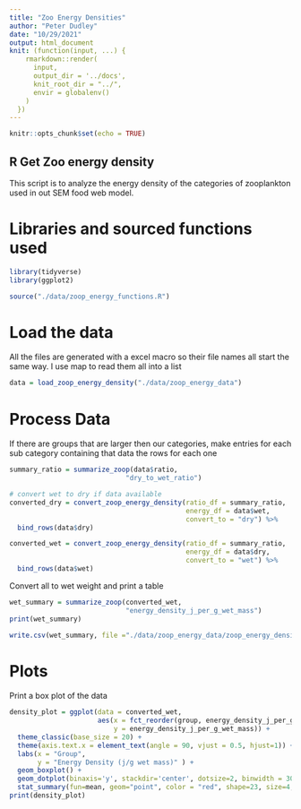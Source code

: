 ```yaml
---
title: "Zoo Energy Densities"
author: "Peter Dudley"
date: "10/29/2021"
output: html_document
knit: (function(input, ...) {
    rmarkdown::render(
      input,
      output_dir = '../docs',
      knit_root_dir = "../",
      envir = globalenv()
    )
  })
---
```


```r
knitr::opts_chunk$set(echo = TRUE)
```

## R Get Zoo energy density
This script is to analyze the energy density of the categories of zooplankton used in out SEM food web model. 

# Libraries and sourced functions used
```r
library(tidyverse)
library(ggplot2)

source("./data/zoop_energy_functions.R")
```

# Load the data
All the files are generated with a excel macro so their file names all start the same way. I use map to read them all into a list
```r
data = load_zoop_energy_density("./data/zoop_energy_data")
```

# Process Data
If there are groups that are larger then our categories, make entries for each sub
category containing that data the rows for each one
```r
summary_ratio = summarize_zoop(data$ratio,
                             "dry_to_wet_ratio")

# convert wet to dry if data available
converted_dry = convert_zoop_energy_density(ratio_df = summary_ratio,
                                            energy_df = data$wet,
                                            convert_to = "dry") %>% 
  bind_rows(data$dry)

converted_wet = convert_zoop_energy_density(ratio_df = summary_ratio,
                                            energy_df = data$dry,
                                            convert_to = "wet") %>% 
  bind_rows(data$wet)

```

Convert all to wet weight and print a table
```r

wet_summary = summarize_zoop(converted_wet,
                             "energy_density_j_per_g_wet_mass") 
print(wet_summary)

write.csv(wet_summary, file ="./data/zoop_energy_data/zoop_energy_density.csv")

```
# Plots
Print a box plot of the data
```r
density_plot = ggplot(data = converted_wet,
                      aes(x = fct_reorder(group, energy_density_j_per_g_wet_mass),
                          y = energy_density_j_per_g_wet_mass)) + 
  theme_classic(base_size = 20) +
  theme(axis.text.x = element_text(angle = 90, vjust = 0.5, hjust=1)) +
  labs(x = "Group",
       y = "Energy Density (j/g wet mass)" ) +
  geom_boxplot() +
  geom_dotplot(binaxis='y', stackdir='center', dotsize=2, binwidth = 30, alpha = 0.2)+
  stat_summary(fun=mean, geom="point", color = "red", shape=23, size=4, stroke = 2)
print(density_plot)
```

